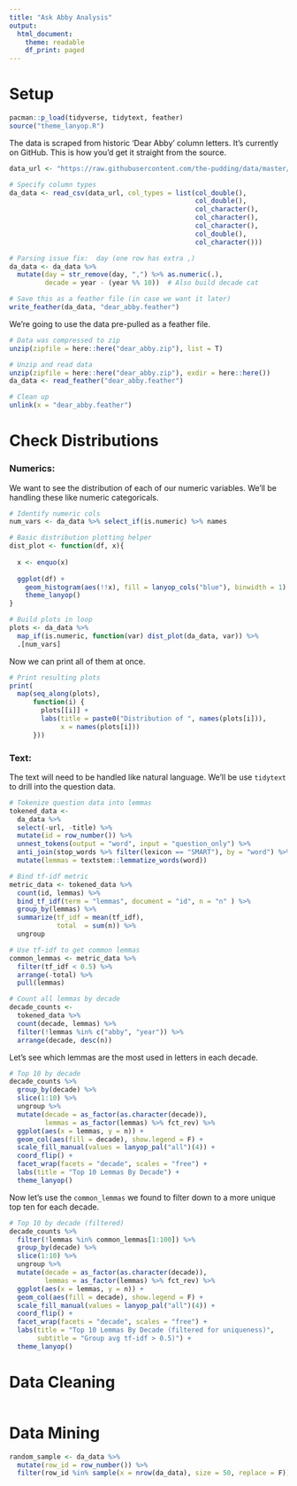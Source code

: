 ```yaml
---
title: "Ask Abby Analysis"
output:
  html_document:
    theme: readable
    df_print: paged
---
```


# Setup

```r
pacman::p_load(tidyverse, tidytext, feather)
source("theme_lanyop.R")
```

The data is scraped from historic 'Dear Abby' column letters.  It's currently on GitHub.  This is how you'd get it straight from the source.
```r
data_url <- "https://raw.githubusercontent.com/the-pudding/data/master/dearabby/raw_da_qs.csv"

# Specify column types
da_data <- read_csv(data_url, col_types = list(col_double(),
                                               col_double(),
                                               col_character(),
                                               col_character(),
                                               col_character(),
                                               col_double(),
                                               col_character()))

# Parsing issue fix:  day (one row has extra ,)
da_data <- da_data %>% 
  mutate(day = str_remove(day, ",") %>% as.numeric(.),
         decade = year - (year %% 10))  # Also build decade cat

# Save this as a feather file (in case we want it later)
write_feather(da_data, "dear_abby.feather")
```

We're going to use the data pre-pulled as a feather file.
```r
# Data was compressed to zip
unzip(zipfile = here::here("dear_abby.zip"), list = T)

# Unzip and read data
unzip(zipfile = here::here("dear_abby.zip"), exdir = here::here())
da_data <- read_feather("dear_abby.feather")

# Clean up
unlink(x = "dear_abby.feather")
```


# Check Distributions

### Numerics:

We want to see the distribution of each of our numeric variables.  We'll be handling these like numeric categoricals.
```r
# Identify numeric cols
num_vars <- da_data %>% select_if(is.numeric) %>% names

# Basic distribution plotting helper
dist_plot <- function(df, x){
  
  x <- enquo(x)
  
  ggplot(df) + 
    geom_histogram(aes(!!x), fill = lanyop_cols("blue"), binwidth = 1) +
    theme_lanyop()
}

# Build plots in loop
plots <- da_data %>% 
  map_if(is.numeric, function(var) dist_plot(da_data, var)) %>% 
  .[num_vars]
```

Now we can print all of them at once.
```r
# Print resulting plots
print(
  map(seq_along(plots), 
      function(i) {
        plots[[i]] + 
        labs(title = paste0("Distribution of ", names(plots[i])),
             x = names(plots[i]))
      }))
```

### Text:

The text will need to be handled like natural language.  We'll be use `tidytext` to drill into the question data.
```r
# Tokenize question data into lemmas
tokened_data <- 
  da_data %>% 
  select(-url, -title) %>% 
  mutate(id = row_number()) %>% 
  unnest_tokens(output = "word", input = "question_only") %>% 
  anti_join(stop_words %>% filter(lexicon == "SMART"), by = "word") %>% 
  mutate(lemmas = textstem::lemmatize_words(word))

# Bind tf-idf metric
metric_data <- tokened_data %>% 
  count(id, lemmas) %>% 
  bind_tf_idf(term = "lemmas", document = "id", n = "n" ) %>% 
  group_by(lemmas) %>% 
  summarize(tf_idf = mean(tf_idf),
            total  = sum(n)) %>% 
  ungroup 

# Use tf-idf to get common lemmas
common_lemmas <- metric_data %>% 
  filter(tf_idf < 0.5) %>% 
  arrange(-total) %>% 
  pull(lemmas)

# Count all lemmas by decade
decade_counts <- 
  tokened_data %>% 
  count(decade, lemmas) %>% 
  filter(!lemmas %in% c("abby", "year")) %>%
  arrange(decade, desc(n))
```

Let's see which lemmas are the most used in letters in each decade.
```r
# Top 10 by decade
decade_counts %>% 
  group_by(decade) %>% 
  slice(1:10) %>% 
  ungroup %>% 
  mutate(decade = as_factor(as.character(decade)),
         lemmas = as_factor(lemmas) %>% fct_rev) %>% 
  ggplot(aes(x = lemmas, y = n)) +
  geom_col(aes(fill = decade), show.legend = F) +
  scale_fill_manual(values = lanyop_pal("all")(4)) +
  coord_flip() +
  facet_wrap(facets = "decade", scales = "free") +
  labs(title = "Top 10 Lemmas By Decade") +
  theme_lanyop()
```

Now let's use the `common_lemmas` we found to filter down to a more unique top ten for each decade.
```r
# Top 10 by decade (filtered)
decade_counts %>% 
  filter(!lemmas %in% common_lemmas[1:100]) %>%
  group_by(decade) %>% 
  slice(1:10) %>% 
  ungroup %>% 
  mutate(decade = as_factor(as.character(decade)),
         lemmas = as_factor(lemmas) %>% fct_rev) %>% 
  ggplot(aes(x = lemmas, y = n)) +
  geom_col(aes(fill = decade), show.legend = F) +
  scale_fill_manual(values = lanyop_pal("all")(4)) +
  coord_flip() +
  facet_wrap(facets = "decade", scales = "free") +
  labs(title = "Top 10 Lemmas By Decade (filtered for uniqueness)", 
       subtitle = "Group avg tf-idf > 0.5)") +
  theme_lanyop()
```

# Data Cleaning

```r

```


# Data Mining

```r
random_sample <- da_data %>% 
  mutate(row_id = row_number()) %>% 
  filter(row_id %in% sample(x = nrow(da_data), size = 50, replace = F))
```
